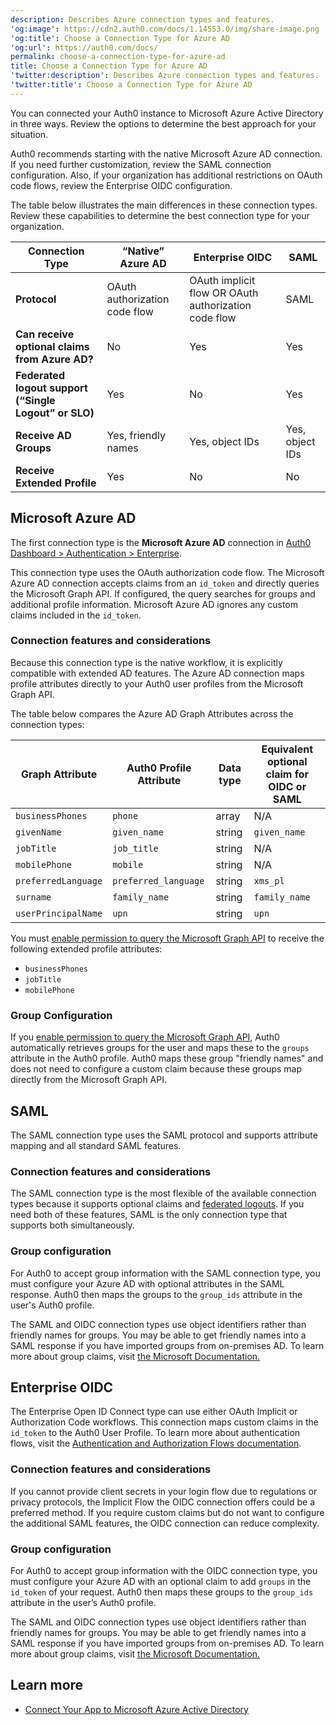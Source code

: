 ```yaml
---
description: Describes Azure connection types and features.
'og:image': https://cdn2.auth0.com/docs/1.14553.0/img/share-image.png
'og:title': Choose a Connection Type for Azure AD
'og:url': https://auth0.com/docs/
permalink: choose-a-connection-type-for-azure-ad
title: Choose a Connection Type for Azure AD
'twitter:description': Describes Azure connection types and features.
'twitter:title': Choose a Connection Type for Azure AD
---
```

You can connected your Auth0 instance to Microsoft Azure Active Directory in three ways. Review the options to determine the best approach for your situation.

Auth0 recommends starting with the native Microsoft Azure AD connection. If you need further customization, review the <Tooltip tip="Security Assertion Markup Language (SAML): Standardized protocol allowing two parties to exchange authentication information without a password." cta="View Glossary" href="/docs/glossary?term=SAML">SAML</Tooltip> connection configuration. Also, if your organization has additional restrictions on <Tooltip tip="OAuth 2.0: Authorization framework that defines authorization protocols and workflows." cta="View Glossary" href="/docs/glossary?term=OAuth">OAuth</Tooltip> code flows, review the Enterprise OIDC configuration.

The table below illustrates the main differences in these connection types. Review these capabilities to determine the best connection type for your organization.

<table class="table"><thead>
<tr>
<th>Connection Type</th>
<th>“Native” Azure AD</th>
<th>Enterprise OIDC</th>
<th>SAML</th>
</tr>
</thead>
<tbody>
<tr>
<td><strong>Protocol</strong></td>
<td>OAuth authorization code flow</td>
<td>OAuth implicit flow OR OAuth authorization code flow</td>
<td>SAML</td>
</tr>
<tr>
<td><strong>Can receive optional claims from Azure AD?</strong></td>
<td>No</td>
<td>Yes</td>
<td>Yes</td>
</tr>
<tr>
<td><strong>Federated logout support (“Single Logout” or SLO)</strong></td>
<td>Yes</td>
<td>No</td>
<td>Yes</td>
</tr>
<tr>
<td><strong>Receive AD Groups</strong></td>
<td>Yes, friendly names</td>
<td>Yes, object IDs</td>
<td>Yes, object IDs</td>
</tr>
<tr>
<td><strong>Receive Extended Profile</strong></td>
<td>Yes</td>
<td>No</td>
<td>No</td>
</tr>
</tbody>
</table>

## Microsoft Azure AD

The first connection type is the **Microsoft Azure AD** connection in [Auth0 Dashboard > Authentication > Enterprise](https://manage.auth0.com/dashboard/#/connections/enterprise).

This connection type uses the OAuth authorization code flow. The Microsoft Azure AD connection accepts claims from an `id_token` and directly queries the Microsoft Graph API. If configured, the query searches for groups and additional profile information. Microsoft Azure AD ignores any custom claims included in the `id_token`.

### Connection features and considerations

Because this connection type is the native workflow, it is explicitly compatible with extended AD features. The Azure AD connection maps profile attributes directly to your Auth0 user profiles from the Microsoft Graph API.

The table below compares the Azure AD Graph Attributes across the connection types:

<table class="table"><thead>
<tr>
<th><strong>Graph Attribute</strong></th>
<th><strong>Auth0 Profile Attribute</strong></th>
<th><strong>Data type</strong></th>
<th><strong>Equivalent optional claim for OIDC or SAML</strong></th>
</tr>
</thead>
<tbody>
<tr>
<td><code>businessPhones</code></td>
<td><code>phone</code></td>
<td>array</td>
<td>N/A</td>
</tr>
<tr>
<td><code>givenName</code></td>
<td><code>given_name</code></td>
<td>string</td>
<td><code>given_name</code></td>
</tr>
<tr>
<td><code>jobTitle</code></td>
<td><code>job_title</code></td>
<td>string</td>
<td>N/A</td>
</tr>
<tr>
<td><code>mobilePhone</code></td>
<td><code>mobile</code></td>
<td>string</td>
<td>N/A</td>
</tr>
<tr>
<td><code>preferredLanguage</code></td>
<td><code>preferred_language</code></td>
<td>string</td>
<td><code>xms_pl</code></td>
</tr>
<tr>
<td><code>surname</code></td>
<td><code>family_name</code></td>
<td>string</td>
<td><code>family_name</code></td>
</tr>
<tr>
<td><code>userPrincipalName</code></td>
<td><code>upn</code></td>
<td>string</td>
<td><code>upn</code></td>
</tr>
</tbody>
</table>

You must [enable permission to query the Microsoft Graph API](/docs/authenticate/identity-providers/enterprise-identity-providers/azure-active-directory/v2#add-permissions) to receive the following extended profile attributes:

* `businessPhones`
* `jobTitle`
* `mobilePhone`

### Group Configuration

If you [enable permission to query the Microsoft Graph API](/docs/authenticate/identity-providers/enterprise-identity-providers/azure-active-directory/v2#add-permissions), Auth0 automatically retrieves groups for the user and maps these to the `groups` attribute in the Auth0 profile. Auth0 maps these group "friendly names" and does not need to configure a custom claim because these groups map directly from the Microsoft Graph API.

## SAML

The SAML connection type uses the SAML protocol and supports attribute mapping and all standard SAML features.

### Connection features and considerations

The SAML connection type is the most flexible of the available connection types because it supports optional claims and [federated logouts](https://docs.microsoft.com/en-us/azure/active-directory/develop/single-sign-out-saml-protocol). If you need both of these features, SAML is the only connection type that supports both simultaneously.

### Group configuration

For Auth0 to accept group information with the SAML connection type, you must configure your Azure AD with optional attributes in the SAML response. Auth0 then maps the groups to the `group_ids` attribute in the user's Auth0 profile.

<Callout icon="file-lines" color="#0EA5E9" iconType="regular">

The SAML and OIDC connection types use object identifiers rather than friendly names for groups. You may be able to get friendly names into a SAML response if you have imported groups from on-premises AD. To learn more about group claims, visit [the Microsoft Documentation.](https://docs.microsoft.com/en-us/azure/active-directory/hybrid/how-to-connect-fed-group-claims)

</Callout>

## Enterprise OIDC

The Enterprise Open ID Connect type can use either OAuth Implicit or Authorization Code workflows. This connection maps custom claims in the `id_token` to the Auth0 User Profile. To learn more about authentication flows, visit the [Authentication and Authorization Flows documentation](/docs/get-started/authentication-and-authorization-flow).

### Connection features and considerations

If you cannot provide <Tooltip tip="Client Secret: Secret used by a client (application) to authenticate with the Authorization Server; it should be known to only the client and the Authorization Server and must be sufficiently random to not be guessable." cta="View Glossary" href="/docs/glossary?term=client+secrets">client secrets</Tooltip> in your login flow due to regulations or privacy protocols, the Implicit Flow the OIDC connection offers could be a preferred method. If you require custom claims but do not want to configure the additional SAML features, the OIDC connection can reduce complexity.

### Group configuration

For Auth0 to accept group information with the OIDC connection type, you must configure your Azure AD with an optional claim to add `groups` in the `id_token` of your request. Auth0 then maps these groups to the `group_ids` attribute in the user’s Auth0 profile.

<Callout icon="file-lines" color="#0EA5E9" iconType="regular">

The SAML and OIDC connection types use object identifiers rather than friendly names for groups. You may be able to get friendly names into a SAML response if you have imported groups from on-premises AD. To learn more about group claims, visit [the Microsoft Documentation.](https://docs.microsoft.com/en-us/azure/active-directory/hybrid/how-to-connect-fed-group-claims)

</Callout>

## Learn more

* [Connect Your App to Microsoft Azure Active Directory](/docs/authenticate/identity-providers/enterprise-identity-providers/azure-active-directory/v2)